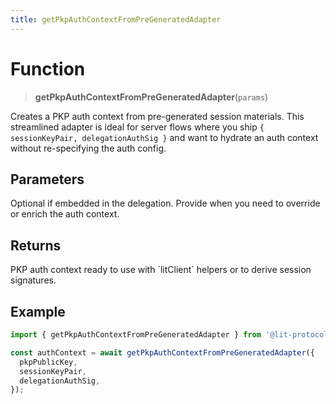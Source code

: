 ```yaml
---
title: getPkpAuthContextFromPreGeneratedAdapter
---
```


# Function

> **getPkpAuthContextFromPreGeneratedAdapter**(`params`)

Creates a PKP auth context from pre-generated session materials. This streamlined adapter is ideal for server flows where you ship `{ sessionKeyPair, delegationAuthSig }` and want to hydrate an auth context without re-specifying the auth config.

## Parameters

<ParamField path="params.pkpPublicKey" type="string" required />
<ParamField path="params.sessionKeyPair" type="SessionKeyPair" required />
<ParamField path="params.delegationAuthSig" type="AuthSig" required />
<ParamField path="params.authData" type="AuthData">
  Optional if embedded in the delegation. Provide when you need to override or enrich the auth context.
</ParamField>

## Returns

<ResponseField name="authContext" type="AuthContext">
  PKP auth context ready to use with `litClient` helpers or to derive session signatures.
</ResponseField>

## Example

```ts
import { getPkpAuthContextFromPreGeneratedAdapter } from '@lit-protocol/auth';

const authContext = await getPkpAuthContextFromPreGeneratedAdapter({
  pkpPublicKey,
  sessionKeyPair,
  delegationAuthSig,
});
```
